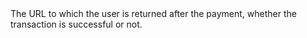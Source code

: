  
<ParamField body="ReturnURL" type="string" required>  
<MaxLength220Characters />     
The URL to which the user is returned after the payment, whether the transaction is successful or not.   
</ParamField>